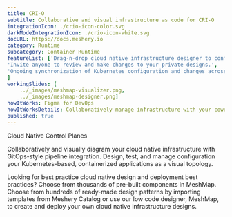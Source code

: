 ```yaml
---
title: CRI-O
subtitle: Collaborative and visual infrastructure as code for CRI-O
integrationIcon: ./crio-icon-color.svg
darkModeIntegrationIcon: ./crio-icon-white.svg
docURL: https://docs.meshery.io
category: Runtime
subcategory: Container Runtime
featureList: ['Drag-n-drop cloud native infrastructure designer to configure, model, and deploy your workloads.',
'Invite anyone to review and make changes to your private designs.',
'Ongoing synchronization of Kubernetes configuration and changes across any number of clusters.'
]
workingSlides: [
    ../_images/meshmap-visualizer.png,
    ../_images/meshmap-designer.png]
howItWorks: Figma for DevOps
howItWorksDetails: Collaboratively manage infrastructure with your coworkers synchronously sharing the same designs.
published: true
---
```

<p>
    Cloud Native Control Planes
</p>
<p>
    Collaboratively and visually diagram your cloud native infrastructure with GitOps-style pipeline integration. Design, test, and manage configuration your Kubernetes-based, containerized applications as a visual topology.
</p>
<p>
    Looking for best practice cloud native design and deployment best practices? Choose from thousands of pre-built components in MeshMap. Choose from hundreds of ready-made design patterns by importing templates from Meshery Catalog or use our low code designer, MeshMap, to create and deploy your own cloud native infrastructure designs.
</p>